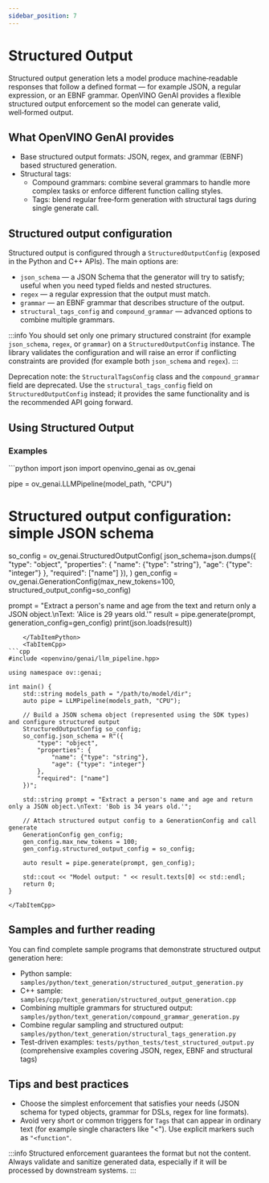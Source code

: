 ```yaml
---
sidebar_position: 7
---
```


# Structured Output

Structured output generation lets a model produce machine‑readable responses that follow a defined format — for example JSON, a regular expression, or an EBNF grammar. OpenVINO GenAI provides a flexible structured output enforcement so the model can generate valid, well‑formed output.

## What OpenVINO GenAI provides

- Base structured output formats: JSON, regex, and grammar (EBNF) based structured generation.
- Structural tags:
  - Compound grammars: combine several grammars to handle more complex tasks or enforce different function calling styles.
  - Tags: blend regular free‑form generation with structural tags during single generate call.

## Structured output configuration

Structured output is configured through a `StructuredOutputConfig` (exposed in the Python and C++ APIs). The main options are:

- `json_schema` — a JSON Schema that the generator will try to satisfy; useful when you need typed fields and nested structures.
- `regex` — a regular expression that the output must match.
- `grammar` — an EBNF grammar that describes structure of the output.
- `structural_tags_config` and `compound_grammar` — advanced options to combine multiple grammars.

:::info
You should set only one primary structured constraint (for example `json_schema`, `regex`, or `grammar`) on a `StructuredOutputConfig` instance. The library validates the configuration and will raise an error if conflicting constraints are provided (for example both `json_schema` and `regex`).
:::

Deprecation note: the `StructuralTagsConfig` class and the `compound_grammar` field are deprecated. Use the `structural_tags_config` field on `StructuredOutputConfig` instead; it provides the same functionality and is the recommended API going forward.

## Using Structured Output

### Examples

<LanguageTabs>
    <TabItemPython>
```python
import json
import openvino_genai as ov_genai


pipe = ov_genai.LLMPipeline(model_path, "CPU")

# Structured output configuration: simple JSON schema
so_config = ov_genai.StructuredOutputConfig(
    json_schema=json.dumps({
        "type": "object",
        "properties": {
            "name": {"type": "string"},
            "age": {"type": "integer"}
        },
        "required": ["name"]
    }),
)
gen_config = ov_genai.GenerationConfig(max_new_tokens=100, structured_output_config=so_config)

prompt = "Extract a person's name and age from the text and return only a JSON object.\nText: 'Alice is 29 years old.'"
result = pipe.generate(prompt, generation_config=gen_config)
print(json.loads(result))
```
    </TabItemPython>
    <TabItemCpp>
```cpp
#include <openvino/genai/llm_pipeline.hpp>

using namespace ov::genai;

int main() {
    std::string models_path = "/path/to/model/dir";
    auto pipe = LLMPipeline(models_path, "CPU");

    // Build a JSON schema object (represented using the SDK types) and configure structured output
    StructuredOutputConfig so_config;
    so_config.json_schema = R"({
        "type": "object",
        "properties": {
            "name": {"type": "string"},
            "age": {"type": "integer"}
        },
        "required": ["name"]
    })";

    std::string prompt = "Extract a person's name and age and return only a JSON object.\nText: 'Bob is 34 years old.'";

    // Attach structured output config to a GenerationConfig and call generate
    GenerationConfig gen_config;
    gen_config.max_new_tokens = 100;
    gen_config.structured_output_config = so_config;

    auto result = pipe.generate(prompt, gen_config);

    std::cout << "Model output: " << result.texts[0] << std::endl;
    return 0;
}
```
    </TabItemCpp>
</LanguageTabs>

## Samples and further reading

You can find complete sample programs that demonstrate structured output generation here:

- Python sample: `samples/python/text_generation/structured_output_generation.py`
- C++ sample: `samples/cpp/text_generation/structured_output_generation.cpp`
- Combining multiple grammars for structured output: `samples/python/text_generation/compound_grammar_generation.py`
- Combine regular sampling and structured output: `samples/python/text_generation/structural_tags_generation.py`
- Test-driven examples: `tests/python_tests/test_structured_output.py` (comprehensive examples covering JSON, regex, EBNF and structural tags)

## Tips and best practices

- Choose the simplest enforcement that satisfies your needs (JSON schema for typed objects, grammar for DSLs, regex for line formats).
- Avoid very short or common triggers for `Tags` that can appear in ordinary text (for example single characters like "<"). Use explicit markers such as `"<function"`.

:::info
Structured enforcement guarantees the format but not the content. Always validate and sanitize generated data, especially if it will be processed by downstream systems.
:::
